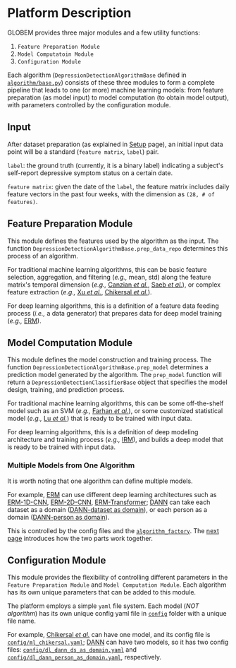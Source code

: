 # Platform Description

GLOBEM provides three major modules and a few utility functions:
1. `Feature Preparation Module`
2. `Model Computatoin Module`
3. `Configuration Module`

Each algorithm (`DepressionDetectionAlgorithmBase` defined in [`algorithm/base.py`](https://github.com/UW-EXP/GLOBEM/tree/main/algorithm/base.py)) consists of these three modules 
to form a complete pipeline that leads to one (or more) machine learning models: 
from feature preparation (as model input) to model computation (to obtain model output), with parameters controlled by the configuration module.

## Input

After dataset preparation (as explained in [Setup](/platform/tutorial/setup) page), an initial input data point will be a standard (`feature matrix`, `label`) pair.

`label`: the ground truth (currently, it is a binary label) indicating a subject's self-report depressive symptom status on a certain date.

`feature matrix`: given the date of the `label`, the feature matrix includes daily feature vectors in the past four weeks, with the dimension as `(28, # of features)`.

## Feature Preparation Module

This module defines the features used by the algorithm as the input. 
The function `DepressionDetectionAlgorithmBase.prep_data_repo` determines this process of an algorithm.

For traditional machine learning algorithms, 
this can be basic feature selection, aggregation, and filtering (*e.g.,* mean, std) along the feature matrix's temporal dimension
 (*e.g.,* [Canzian *et al.*](https://github.com/UW-EXP/GLOBEM/tree/main/algorithm/ml_canzian.py), [Saeb *et al.*](https://github.com/UW-EXP/GLOBEM/tree/main/algorithm/ml_saeb.py)), 
or complex feature extraction
 (*e.g.,* [Xu *et al.*](https://github.com/UW-EXP/GLOBEM/tree/main/algorithm/ml_xu_interpretable.py), [Chikersal *et al.*](https://github.com/UW-EXP/GLOBEM/tree/main/algorithm/ml_chikersal.py)).

For deep learning algorithms, 
this is a definition of a feature data feeding process (*i.e.,* a data generator) 
that prepares data for deep model training (*e.g.,* [ERM](https://github.com/UW-EXP/GLOBEM/tree/main/algorithm/dl_erm.py)).

## Model Computation Module

This module defines the model construction and training process. 
The function `DepressionDetectionAlgorithmBase.prep_model` determines a prediction model generated by the algorithm. 
The `prep_model` function will return a `DepressionDetectionClassifierBase` object that specifies the model design, training, and prediction process.

For traditional machine learning algorithms, 
this can be some off-the-shelf model such as an SVM (*e.g.,* [Farhan *et al.*](https://github.com/UW-EXP/GLOBEM/tree/main/algorithm/ml_farhan.py)),
 or some customized statistical model (*e.g.,* [Lu *et al.*](https://github.com/UW-EXP/GLOBEM/tree/main/algorithm/ml_lu.py)) that is ready to be trained with input data.

For deep learning algorithms,
this is a definition of deep modeling architecture and training process (*e.g.,* [IRM](https://github.com/UW-EXP/GLOBEM/tree/main/algorithm/dl_irm.py)), 
and builds a deep model that is ready to be trained with input data.

### Multiple Models from One Algorithm

It is worth noting that one algorithm can define multiple models. 

For example, [ERM](https://github.com/UW-EXP/GLOBEM/tree/main/algorithm/dl_erm.py) 
can use different deep learning architectures such as 
[ERM-1D-CNN](https://github.com/UW-EXP/GLOBEM/blob/main/config/dl_erm_1dCNN.yaml),
[ERM-2D-CNN](https://github.com/UW-EXP/GLOBEM/blob/main/config/dl_erm_2dCNN.yaml),
[ERM-Transformer](https://github.com/UW-EXP/GLOBEM/blob/main/config/dl_erm_Transformer.yaml);
[DANN](https://github.com/UW-EXP/GLOBEM/tree/main/algorithm/dl_dann.py) can take each dataset as a domain
([DANN-dataset as domain](https://github.com/UW-EXP/GLOBEM/blob/main/config/dl_dann_ds_as_domain.yaml)),
or each person as a domain ([DANN-person as domain](https://github.com/UW-EXP/GLOBEM/blob/main/config/dl_dann_person_as_domain.yaml)).

This is controlled by the config files and the [`algorithm_factory`](https://github.com/UW-EXP/GLOBEM/blob/main/algorithm/algorithm_factory.py).
The [next page](/platform/tutorial/extendplatform) introduces how the two parts work together.

## Configuration Module

This module provides the flexibility of controlling different parameters in the `Feature Preparation Module` and `Model Computation Module`.
Each algorithm has its own unique parameters that can be added to this module.

The platform employs a simple `yaml` file system. 
Each model (*NOT algorithm*) has its own unique config yaml file in [`config`](https://github.com/UW-EXP/GLOBEM/tree/main/config) folder with a unique file name. 

For example, [Chikersal *et al.*](https://github.com/UW-EXP/GLOBEM/tree/main/algorithm/ml_chikersal.py) can have one model, 
and its config file is [`config/ml_chikersal.yaml`](https://github.com/UW-EXP/GLOBEM/tree/main/config/ml_chikersal.yaml); 
[DANN](https://github.com/UW-EXP/GLOBEM/tree/main/algorithm/dl_dann.py) can have two models,
    so it has two config files: [`config/dl_dann_ds_as_domain.yaml`](https://github.com/UW-EXP/GLOBEM/tree/main/config/dl_dann_ds_as_domain.yaml) 
    and [`config/dl_dann_person_as_domain.yaml`](https://github.com/UW-EXP/GLOBEM/tree/main/config/dl_dann_person_as_domain.yaml), respectively.
